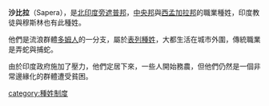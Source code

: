 '''沙比拉'''（Sapera），是[[北印度|北印度]][[旁遮普邦|旁遮普邦]]，[[中央邦|中央邦]]與[[西孟加拉邦|西孟加拉邦]]的職業種姓，印度教徒與穆斯林也有此種姓。

他們是流浪群體[[多姆人|多姆人]]的一分支，屬於[[表列種姓|表列種姓]]，大都生活在城市外圍，傳統職業是弄蛇與捕蛇。

由於印度政府施加了壓力，他們定居下來，一些人開始務農，但他們仍然是一個非常邊緣化的群體遭受貧困。

[[category:種姓制度|category:種姓制度]]